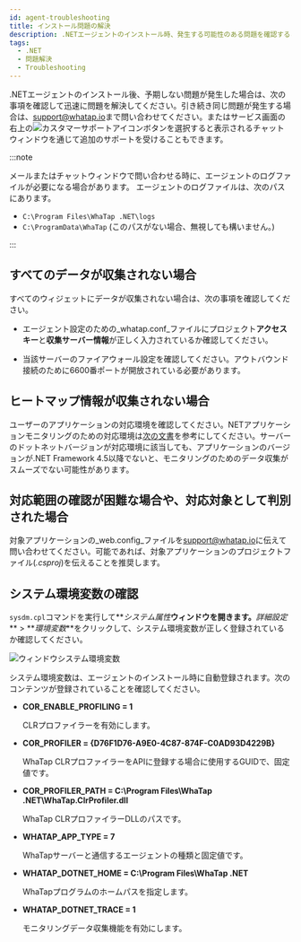 ```yaml
---
id: agent-troubleshooting
title: インストール問題の解決
description: .NETエージェントのインストール時、発生する可能性のある問題を確認することができます。
tags:
  - .NET
  - 問題解決
  - Troubleshooting
---
```


.NETエージェントのインストール後、予期しない問題が発生した場合は、次の事項を確認して迅速に問題を解決してください。引き続き同じ問題が発生する場合は、[support@whatap.io](mailto:support@whatap.io)まで問い合わせてください。またはサービス画面の右上の![カスタマーサポートアイコン](/img/ico-help.svg)ボタンを選択すると表示されるチャットウィンドウを通じて追加のサポートを受けることもできます。

:::note

メールまたはチャットウィンドウで問い合わせる時に、エージェントのログファイルが必要になる場合があります。 エージェントのログファイルは、次のパスにあります。

- `C:\Program Files\WhaTap .NET\logs`
- `C:\ProgramData\WhaTap` (このパスがない場合、無視しても構いません。)

:::

## すべてのデータが収集されない場合

<ImgLang img='dotnet-apm-troubleshooting-connection-fail.png' desc='' />

すべてのウィジェットにデータが収集されない場合は、次の事項を確認してください。

- エージェント設定のための_whatap.conf_ファイルにプロジェクト**アクセスキー**と**収集サーバー情報**が正しく入力されているか確認してください。

- 当該サーバーのファイアウォール設定を確認してください。アウトバウンド接続のために6600番ポートが開放されている必要があります。

## ヒートマップ情報が収集されない場合

<ImgLang img='dotnet-apm-troubleshooting-none-hitmap.png' desc='' />

ユーザーのアプリケーションの対応環境を確認してください。NETアプリケーションモニタリングのための対応環境は[次の文書](supported-spec)を参考にしてください。サーバーのドットネットバージョンが対応環境に該当しても、アプリケーションのバージョンが.NET Framework 4.5以降でないと、モニタリングのためのデータ収集がスムーズでない可能性があります。

## 対応範囲の確認が困難な場合や、対応対象として判別された場合

対象アプリケーションの_web.config_ファイルを[support@whatap.io](mailto:support@whatap.io)に伝えて問い合わせてください。可能であれば、対象アプリケーションのプロジェクトファイル(_.csproj_)を伝えることを推奨します。

## システム環境変数の確認

`sysdm.cpl`コマンドを実行して**_システム属性_**ウィンドウを開きます。**_詳細設定_** > **_環境変数_**をクリックして、システム環境変数が正しく登録されているか確認してください。

![ウィンドウシステム環境変数](https://img.whatap.io/media/agent_dotnet/install/system_properties.png)

システム環境変数は、エージェントのインストール時に自動登録されます。次のコンテンツが登録されていることを確認してください。

- **COR_ENABLE_PROFILING = 1**

  CLRプロファイラーを有効にします。

- **COR_PROFILER = \{D76F1D76-A9E0-4C87-874F-C0AD93D4229B\}**

  WhaTap CLRプロファイラーをAPIに登録する場合に使用するGUIDで、固定値です。

- **COR_PROFILER_PATH = C:\\Program Files\\WhaTap .NET\\WhaTap.ClrProfiler.dll**

  WhaTap CLRプロファイラーDLLのパスです。

- **WHATAP_APP_TYPE = 7**

  WhaTapサーバーと通信するエージェントの種類と固定値です。

- **WHATAP_DOTNET_HOME = C:\\Program Files\\WhaTap .NET**

  WhaTapプログラムのホームパスを指定します。

- **WHATAP_DOTNET_TRACE = 1**

  モニタリングデータ収集機能を有効にします。
